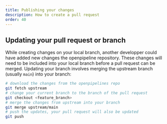 ```yaml
---
title: Publishing your changes
description: How to create a pull request
order: 40
---
```


## Updating your pull request or branch
While creating changes on your local branch, another developper could have added new changes the openpipeline repository.
These changes will need to be included into your local branch before a pull request can be merged. Updating your branch involves merging
the upstream branch (usually `main`) into your branch:

```bash
# download the changes from the openpipelines repo
git fetch upstream
# change your current branch to the branch of the pull request
git checkout <feature_branch>
# merge the changes from upstream into your branch
git merge upstream/main
# push the updates, your pull request will also be updated
git push
```